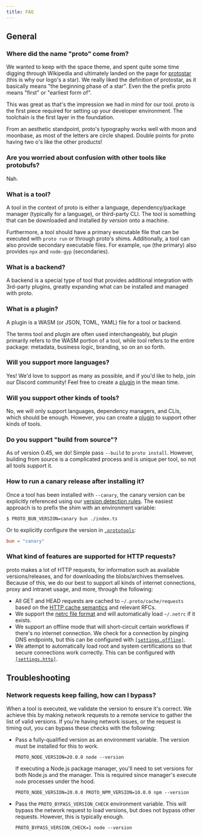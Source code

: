 ```yaml
---
title: FAQ
---
```


## General

### Where did the name "proto" come from?

We wanted to keep with the space theme, and spent quite some time digging through Wikipedia and
ultimately landed on the page for [protostar](https://en.wikipedia.org/wiki/Protostar) (this is why
our logo's a star). We really liked the definition of protostar, as it basically means "the
beginning phase of a star". Even the the prefix proto means "first" or "earliest form of".

This was great as that's the impression we had in mind for our tool. proto is the first piece
required for setting up your developer environment. The toolchain is the first layer in the
foundation.

From an aesthetic standpoint, proto's typography works well with moon and moonbase, as most of the
letters are circle shaped. Double points for proto having two o's like the other products!

### Are you worried about confusion with other tools like protobufs?

Nah.

### What is a tool?

A tool in the context of proto is either a language, dependency/package manager (typically for a
language), or third-party CLI. The tool is something that can be downloaded and installed _by
version_ onto a machine.

Furthermore, a tool should have a primary executable file that can be executed with `proto run` or
through proto's shims. Additionally, a tool can also provide secondary executable files. For
example, `npm` (the primary) also provides `npx` and `node-gyp` (secondaries).

### What is a backend?

A backend is a special type of tool that provides additional integration with 3rd-party plugins,
greatly expanding what can be installed and managed with proto.

### What is a plugin?

A plugin is a WASM (or JSON, TOML, YAML) file for a tool or backend.

The terms tool and plugin are often used interchangeably, but plugin primarily refers to the WASM
portion of a tool, while tool refers to the entire package: metadata, business logic, branding, so
on an so forth.

### Will you support more languages?

Yes! We'd love to support as many as possible, and if you'd like to help, join our Discord
community! Feel free to create a [plugin](./plugins) in the mean time.

### Will you support other kinds of tools?

No, we will only support languages, dependency managers, and CLIs, which should be enough. However,
you can create a [plugin](./plugins) to support other kinds of tools.

### Do you support "build from source"?

As of version 0.45, we do! Simple pass `--build` to `proto install`. However, building from source
is a complicated process and is unique per tool, so not all tools support it.

### How to run a canary release after installing it?

Once a tool has been installed with `--canary`, the canary version can be explicitly referenced
using our [version detection rules](./detection). The easiest approach is to prefix the shim with an
environment variable:

```shell
$ PROTO_BUN_VERSION=canary bun ./index.ts
```

Or to explicitly configure the version in [`.prototools`](./config):

```toml
bun = "canary"
```

### What kind of features are supported for HTTP requests?

proto makes a lot of HTTP requests, for information such as available versions/releases, and for
downloading the blobs/archives themselves. Because of this, we do our best to support all kinds of
internet connections, proxy and intranet usage, and more, through the following:

- All GET and HEAD requests are cached to `~/.proto/cache/requests` based on the
  [HTTP cache semantics](https://github.com/kornelski/rusty-http-cache-semantics) and relevant RFCs.
- We support the
  [netrc file format](https://www.gnu.org/software/inetutils/manual/html_node/The-_002enetrc-file.html)
  and will automatically load `~/.netrc` if it exists.
- We support an offline mode that will short-circuit certain workflows if there's no internet
  connection. We check for a connection by pinging DNS endpoints, but this can be configured with
  [`[settings.offline]`](./config#settingsoffline).
- We attempt to automatically load root and system certifications so that secure connections work
  correctly. This can be configured with [`[settings.http]`](./config#settingshttp).

## Troubleshooting

### Network requests keep failing, how can I bypass?

When a tool is executed, we validate the version to ensure it's correct. We achieve this by making
network requests to a remote service to gather the list of valid versions. If you're having network
issues, or the request is timing out, you can bypass these checks with the following:

- Pass a fully-qualified version as an environment variable. The version must be installed for this
  to work.

  ```shell
  PROTO_NODE_VERSION=20.0.0 node --version
  ```

  If executing a Node.js package manager, you'll need to set versions for both Node.js and the
  manager. This is required since manager's execute `node` processes under the hood.

  ```shell
  PROTO_NODE_VERSION=20.0.0 PROTO_NPM_VERSION=10.0.0 npm --version
  ```

- Pass the `PROTO_BYPASS_VERSION_CHECK` environment variable. This will bypass the network request
  to load versions, but does not bypass other requests. However, this is typically enough.

  ```shell
  PROTO_BYPASS_VERSION_CHECK=1 node --version
  ```
